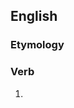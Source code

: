 ==English==

===Etymology===
{{suffix|en|wax|eth}}

===Verb===
{{head|en|verb form}}

# {{en-archaic third-person singular of|wax}}